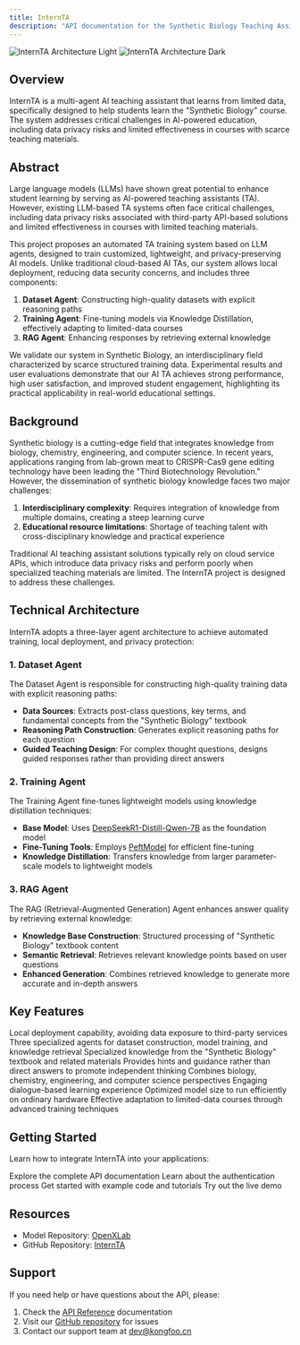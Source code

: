 ```yaml
---
title: InternTA 
description: "API documentation for the Synthetic Biology Teaching Assistant powered by DeepSeek"
---
```


<img
  className="block dark:hidden"
  src="/images/internTA.png"
  alt="InternTA Architecture Light"
/>
<img
  className="hidden dark:block"
  src="/images/internTA.png"
  alt="InternTA Architecture Dark"
/>

## Overview

InternTA is a multi-agent AI teaching assistant that learns from limited data, specifically designed to help students learn the "Synthetic Biology" course. The system addresses critical challenges in AI-powered education, including data privacy risks and limited effectiveness in courses with scarce teaching materials.

## Abstract

Large language models (LLMs) have shown great potential to enhance student learning by serving as AI-powered teaching assistants (TA). However, existing LLM-based TA systems often face critical challenges, including data privacy risks associated with third-party API-based solutions and limited effectiveness in courses with limited teaching materials.

This project proposes an automated TA training system based on LLM agents, designed to train customized, lightweight, and privacy-preserving AI models. Unlike traditional cloud-based AI TAs, our system allows local deployment, reducing data security concerns, and includes three components:

1. **Dataset Agent**: Constructing high-quality datasets with explicit reasoning paths
2. **Training Agent**: Fine-tuning models via Knowledge Distillation, effectively adapting to limited-data courses
3. **RAG Agent**: Enhancing responses by retrieving external knowledge

We validate our system in Synthetic Biology, an interdisciplinary field characterized by scarce structured training data. Experimental results and user evaluations demonstrate that our AI TA achieves strong performance, high user satisfaction, and improved student engagement, highlighting its practical applicability in real-world educational settings.

## Background

Synthetic biology is a cutting-edge field that integrates knowledge from biology, chemistry, engineering, and computer science. In recent years, applications ranging from lab-grown meat to CRISPR-Cas9 gene editing technology have been leading the "Third Biotechnology Revolution." However, the dissemination of synthetic biology knowledge faces two major challenges:

1. **Interdisciplinary complexity**: Requires integration of knowledge from multiple domains, creating a steep learning curve
2. **Educational resource limitations**: Shortage of teaching talent with cross-disciplinary knowledge and practical experience

Traditional AI teaching assistant solutions typically rely on cloud service APIs, which introduce data privacy risks and perform poorly when specialized teaching materials are limited. The InternTA project is designed to address these challenges.

## Technical Architecture

InternTA adopts a three-layer agent architecture to achieve automated training, local deployment, and privacy protection:

### 1. Dataset Agent

The Dataset Agent is responsible for constructing high-quality training data with explicit reasoning paths:

- **Data Sources**: Extracts post-class questions, key terms, and fundamental concepts from the "Synthetic Biology" textbook
- **Reasoning Path Construction**: Generates explicit reasoning paths for each question
- **Guided Teaching Design**: For complex thought questions, designs guided responses rather than providing direct answers

### 2. Training Agent

The Training Agent fine-tunes lightweight models using knowledge distillation techniques:

- **Base Model**: Uses [DeepSeekR1-Distill-Qwen-7B](https://huggingface.co/deepseek-ai/DeepSeek-R1-Distill-Qwen-7B) as the foundation model
- **Fine-Tuning Tools**: Employs [PeftModel](https://github.com/huggingface/peft) for efficient fine-tuning
- **Knowledge Distillation**: Transfers knowledge from larger parameter-scale models to lightweight models

### 3. RAG Agent

The RAG (Retrieval-Augmented Generation) Agent enhances answer quality by retrieving external knowledge:

- **Knowledge Base Construction**: Structured processing of "Synthetic Biology" textbook content
- **Semantic Retrieval**: Retrieves relevant knowledge points based on user questions
- **Enhanced Generation**: Combines retrieved knowledge to generate more accurate and in-depth answers

## Key Features

<CardGroup cols={2}>
  <Card
    title="Privacy Protection"
    icon="shield"
  >
    Local deployment capability, avoiding data exposure to third-party services
  </Card>
  <Card
    title="Multi-Agent Architecture"
    icon="robot"
  >
    Three specialized agents for dataset construction, model training, and knowledge retrieval
  </Card>
  <Card
    title="Synthetic Biology Expertise"
    icon="dna"
  >
    Specialized knowledge from the "Synthetic Biology" textbook and related materials
  </Card>
  <Card
    title="Guided Learning"
    icon="graduation-cap"
  >
    Provides hints and guidance rather than direct answers to promote independent thinking
  </Card>
  <Card
    title="Cross-disciplinary Knowledge"
    icon="microscope"
  >
    Combines biology, chemistry, engineering, and computer science perspectives
  </Card>
  <Card
    title="Interactive Teaching"
    icon="comments"
  >
    Engaging dialogue-based learning experience
  </Card>
  <Card
    title="Lightweight Design"
    icon="feather"
  >
    Optimized model size to run efficiently on ordinary hardware
  </Card>
  <Card
    title="Knowledge Distillation"
    icon="brain"
  >
    Effective adaptation to limited-data courses through advanced training techniques
  </Card>
</CardGroup>

## Getting Started

Learn how to integrate InternTA into your applications:

<CardGroup cols={2}>
  <Card
    title="API Reference"
    icon="code"
    href="/api-reference/introduction"
  >
    Explore the complete API documentation
  </Card>
  <Card
    title="Authentication"
    icon="key"
    href="http://docs.ecopi.chat/api-reference/introduction#authentication"
  >
    Learn about the authentication process
  </Card>
  <Card
    title="Quick Start"
    icon="rocket"
    href="/quickstart"
  >
    Get started with example code and tutorials
  </Card>
  <Card
    title="Demo Application"
    icon="play"
    href="https://ita.ecopi.chat"
  >
    Try out the live demo
  </Card>
</CardGroup>

## Resources

- Model Repository: [OpenXLab](https://openxlab.org.cn/models/detail/Kongfoo_EC/internTA)
- GitHub Repository: [InternTA](https://github.com/kongfoo-ai/internTA)

## Support

If you need help or have questions about the API, please:

1. Check the [API Reference](/api-reference/introduction) documentation
2. Visit our [GitHub repository](https://github.com/kongfoo-ai/internTA) for issues
3. Contact our support team at dev@kongfoo.cn
